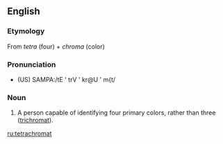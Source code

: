 ==English==

===Etymology===
From ''tetra'' (four) + ''chroma'' (color)

===Pronunciation===
*(US) SAMPA:/tE ' trV ' kr@U ' m{t/

===Noun===
{{en-noun}}

# {{cattag|fiction}} A person capable of identifying four primary colors, rather than three ([[trichromat]]).

[[ru:tetrachromat]]